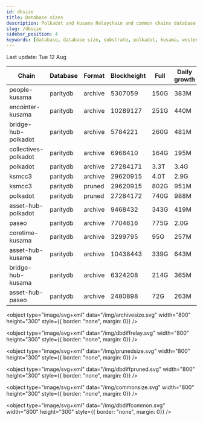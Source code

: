 ```yaml
---
id: dbsize
title: Database sizes
description: Polkadot and Kusama Relaychain and common chains database sizes
slug: /dbsize
sidebar_position: 4
keywords: [database, database size, substrate, polkadot, kusama, westend]
---
```



Last update: Tue 12 Aug

| Chain    | Database   | Format | Blockheight | Full         | Daily growth |
| ------------------------| ----------- | -------- | ------- | ---------- | ----- | 
| people-kusama | paritydb | archive | 5307059 | 150G | 383M |
| encointer-kusama | paritydb | archive | 10289127 | 251G | 440M |
| bridge-hub-polkadot | paritydb | archive | 5784221 | 260G | 481M |
| collectives-polkadot | paritydb | archive | 6968410 | 164G | 195M |
| polkadot | paritydb | archive | 27284171 | 3.3T | 3.4G |
| ksmcc3 | paritydb | archive | 29620915 | 4.0T | 2.9G |
| ksmcc3 | paritydb | pruned | 29620915 | 802G | 951M |
| polkadot | paritydb | pruned | 27284172 | 740G | 988M |
| asset-hub-polkadot | paritydb | archive | 9468432 | 343G | 419M |
| paseo | paritydb | archive | 7704616 | 775G | 2.0G |
| coretime-kusama | paritydb | archive | 3299795 | 95G | 257M |
| asset-hub-kusama | paritydb | archive | 10438443 | 339G | 643M |
| bridge-hub-kusama | paritydb | archive | 6324208 | 214G | 365M |
| asset-hub-paseo | paritydb | archive | 2480898 | 72G | 263M |
<object type="image/svg+xml" data="/img/archivesize.svg" width="800" height="300" style={{ border: "none", margin: 0}} />

<object type="image/svg+xml" data="/img/dbdiffrelay.svg" width="800" height="300" style={{ border: "none", margin: 0}} />

<object type="image/svg+xml" data="/img/prunedsize.svg" width="800" height="300" style={{ border: "none", margin: 0}} />

<object type="image/svg+xml" data="/img/dbdiffpruned.svg" width="800" height="300" style={{ border: "none", margin: 0}} />

<object type="image/svg+xml" data="/img/commonsize.svg" width="800" height="300" style={{ border: "none", margin: 0}} />

<object type="image/svg+xml" data="/img/dbdiffcommon.svg" width="800" height="300" style={{ border: "none", margin: 0}} />
